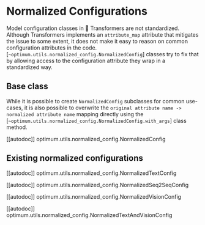 <!--Copyright 2022 The HuggingFace Team. All rights reserved.

Licensed under the Apache License, Version 2.0 (the "License"); you may not use this file except in compliance with
the License. You may obtain a copy of the License at

http://www.apache.org/licenses/LICENSE-2.0

Unless required by applicable law or agreed to in writing, software distributed under the License is distributed on
an "AS IS" BASIS, WITHOUT WARRANTIES OR CONDITIONS OF ANY KIND, either express or implied. See the License for the
specific language governing permissions and limitations under the License.
-->

# Normalized Configurations

Model configuration classes in 🤗 Transformers are not standardized. Although Transformers implements an `attribute_map` attribute that mitigates the issue to some extent, it does not make it easy to reason on common configuration attributes in the code.
[`~optimum.utils.normalized_config.NormalizedConfig`] classes try to fix that by allowing access to the configuration
attribute they wrap in a standardized way.


## Base class

<Tip>

While it is possible to create `NormalizedConfig` subclasses for common use-cases, it is also possible to overwrite
the `original attribute name -> normalized attribute name` mapping directly using the
[`~optimum.utils.normalized_config.NormalizedConfig.with_args`] class method.

</Tip>

[[autodoc]] optimum.utils.normalized_config.NormalizedConfig


## Existing normalized configurations

[[autodoc]] optimum.utils.normalized_config.NormalizedTextConfig

[[autodoc]] optimum.utils.normalized_config.NormalizedSeq2SeqConfig

[[autodoc]] optimum.utils.normalized_config.NormalizedVisionConfig

[[autodoc]] optimum.utils.normalized_config.NormalizedTextAndVisionConfig
